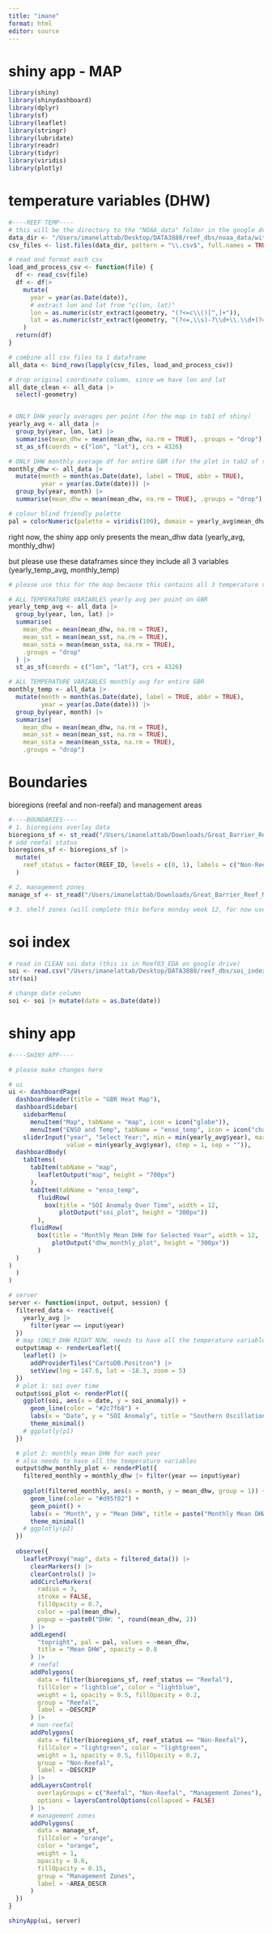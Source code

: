 ```yaml
---
title: "imane"
format: html
editor: source
---
```


# shiny app - MAP
```r
library(shiny)
library(shinydashboard)
library(dplyr)
library(sf)
library(leaflet)
library(stringr)
library(lubridate)
library(readr)
library(tidyr)
library(viridis)
library(plotly)
```

# temperature variables (DHW)
```r
#----REEF TEMP----
# this will be the directory to the "NOAA_data" folder in the google drive
data_dir <- "/Users/imanelattab/Desktop/DATA3888/reef_dbs/noaa_data/with_date/within_gbr"
csv_files <- list.files(data_dir, pattern = "\\.csv$", full.names = TRUE)

# read and format each csv
load_and_process_csv <- function(file) {
  df <- read_csv(file)
  df <- df|>
    mutate(
      year = year(as.Date(date)),
      # extract lon and lat from "c(lon, lat)"
      lon = as.numeric(str_extract(geometry, "(?<=c\\()[^,]+")),
      lat = as.numeric(str_extract(geometry, "(?<=,\\s)-?\\d+\\.\\d+(?=\\))"))
    )
  return(df)
}

# combine all csv files to 1 dataframe
all_data <- bind_rows(lapply(csv_files, load_and_process_csv))

# drop original coordinate column, since we have lon and lat
all_date_clean <- all_data |>
  select(-geometry)


# ONLY DHW yearly averages per point (for the map in tab1 of shiny)
yearly_avg <- all_data |>
  group_by(year, lon, lat) |>
  summarise(mean_dhw = mean(mean_dhw, na.rm = TRUE), .groups = "drop") |>
  st_as_sf(coords = c("lon", "lat"), crs = 4326)

# ONLY DHW monthly average df for entire GBR (for the plot in tab2 of shiny)
monthly_dhw <- all_data |>
  mutate(month = month(as.Date(date), label = TRUE, abbr = TRUE),
         year = year(as.Date(date))) |>
  group_by(year, month) |>
  summarise(mean_dhw = mean(mean_dhw, na.rm = TRUE), .groups = "drop")

# colour blind friendly palette
pal = colorNumeric(palette = viridis(100), domain = yearly_avg$mean_dhw)
```


right now, the shiny app only presents the mean_dhw data (yearly_avg, monthly_dhw) 

but please use these dataframes since they include all 3 variables (yearly_temp_avg, monthly_temp)
```r

# please use this for the map because this contains all 3 temperature variables

# ALL TEMPERATURE VARIABLES yearly avg per point on GBR
yearly_temp_avg <- all_data |>
  group_by(year, lon, lat) |>
  summarise(
    mean_dhw = mean(mean_dhw, na.rm = TRUE),
    mean_sst = mean(mean_sst, na.rm = TRUE),
    mean_ssta = mean(mean_ssta, na.rm = TRUE),
    .groups = "drop"
  ) |>
  st_as_sf(coords = c("lon", "lat"), crs = 4326)

# ALL TEMPERATURE VARIABLES monthly avg for entire GBR
monthly_temp <- all_data |>
  mutate(month = month(as.Date(date), label = TRUE, abbr = TRUE),
         year = year(as.Date(date))) |>
  group_by(year, month) |>
  summarise(
    mean_dhw = mean(mean_dhw, na.rm = TRUE), 
    mean_sst = mean(mean_sst, na.rm = TRUE),
    mean_ssta = mean(mean_ssta, na.rm = TRUE),
    .groups = "drop")
```

# Boundaries

bioregions (reefal and non-reefal) and management areas
```r
#----BOUNDARIES----
# 1. bioregions overlay data
bioregions_sf <- st_read("/Users/imanelattab/Downloads/Great_Barrier_Reef_Marine_Park_Marine_Bioregions_20_-7203602978318279074/Great_Barrier_Reef_Marine_Park_Marine_Bioregions.shp")
# add reefal status
bioregions_sf <- bioregions_sf |> 
  mutate(
    reef_status = factor(REEF_ID, levels = c(0, 1), labels = c("Non-Reefal", "Reefal"))
  )

# 2. management zones
manage_sf <- st_read("/Users/imanelattab/Downloads/Great_Barrier_Reef_Marine_Park_Management_Areas_20_8405662027104915161/Great_Barrier_Reef_Marine_Park_Management_Areas.shp")

# 3. shelf zones (will complete this before monday week 12, for now use management zones in the models)
```

# soi index
```r
# read in CLEAN soi data (this is in Reef03_EDA on google drive)
soi <- read.csv("/Users/imanelattab/Desktop/DATA3888/reef_dbs/soi_index.csv")
str(soi)

# change date column
soi <- soi |> mutate(date = as.Date(date))
```


# shiny app
```r
#----SHINY APP----

# please make changes here

# ui
ui <- dashboardPage(
  dashboardHeader(title = "GBR Heat Map"),
  dashboardSidebar(
    sidebarMenu(
      menuItem("Map", tabName = "map", icon = icon("globe")),
      menuItem("ENSO and Temp", tabName = "enso_temp", icon = icon("chart-line"))),
    sliderInput("year", "Select Year:", min = min(yearly_avg$year), max = max(yearly_avg$year),
                value = min(yearly_avg$year), step = 1, sep = "")),
  dashboardBody(
    tabItems(
      tabItem(tabName = "map",
        leafletOutput("map", height = "700px")
      ),
      tabItem(tabName = "enso_temp",
        fluidRow(
          box(title = "SOI Anomaly Over Time", width = 12,
              plotOutput("soi_plot", height = "300px"))
        ),
      fluidRow(
        box(title = "Monthly Mean DHW for Selected Year", width = 12,
            plotOutput("dhw_monthly_plot", height = "300px"))
        )
  )
)
  )
)

# server
server <- function(input, output, session) {
  filtered_data <- reactive({
    yearly_avg |> 
      filter(year == input$year)
  })
  # map (ONLY DHW RIGHT NOW, needs to have all the temperature variables)
  output$map <- renderLeaflet({
    leaflet() |>
      addProviderTiles("CartoDB.Positron") |>
      setView(lng = 147.6, lat = -18.3, zoom = 5)
  })
  # plot 1: soi over time
  output$soi_plot <- renderPlot({
    ggplot(soi, aes(x = date, y = soi_anomaly)) +
      geom_line(color = "#2c7fb8") +
      labs(x = "Date", y = "SOI Anomaly", title = "Southern Oscillation Index (SOI) Anomaly Over Time") +
      theme_minimal()
    # ggplotly(p1)
  })

  # plot 2: monthly mean DHW for each year
  # also needs to have all the temperature variables
  output$dhw_monthly_plot <- renderPlot({
    filtered_monthly = monthly_dhw |> filter(year == input$year)
    
    ggplot(filtered_monthly, aes(x = month, y = mean_dhw, group = 1)) +
      geom_line(color = "#d95f02") +
      geom_point() +
      labs(x = "Month", y = "Mean DHW", title = paste("Monthly Mean DHW in", input$year)) +
      theme_minimal()
    # ggplotly(p2)
  })
  
  observe({
    leafletProxy("map", data = filtered_data()) |>
      clearMarkers() |>
      clearControls() |>
      addCircleMarkers(
        radius = 3,
        stroke = FALSE,
        fillOpacity = 0.7,
        color = ~pal(mean_dhw),
        popup = ~paste0("DHW: ", round(mean_dhw, 2))
      ) |>
      addLegend(
        "topright", pal = pal, values = ~mean_dhw,
        title = "Mean DHW", opacity = 0.8
      ) |>
      # reefal
      addPolygons(
        data = filter(bioregions_sf, reef_status == "Reefal"),
        fillColor = "lightblue", color = "lightblue",
        weight = 1, opacity = 0.5, fillOpacity = 0.2,
        group = "Reefal",
        label = ~DESCRIP
      ) |>
      # non-reefal
      addPolygons(
        data = filter(bioregions_sf, reef_status == "Non-Reefal"),
        fillColor = "lightgreen", color = "lightgreen",
        weight = 1, opacity = 0.5, fillOpacity = 0.2,
        group = "Non-Reefal",
        label = ~DESCRIP
      ) |>
      addLayersControl(
        overlayGroups = c("Reefal", "Non-Reefal", "Management Zones"),
        options = layersControlOptions(collapsed = FALSE)
      ) |>
      # management zones
      addPolygons(
        data = manage_sf,
        fillColor = "orange",
        color = "orange",
        weight = 1,
        opacity = 0.6,
        fillOpacity = 0.15,
        group = "Management Zones",
        label = ~AREA_DESCR
      )
  })
}

shinyApp(ui, server)
```

